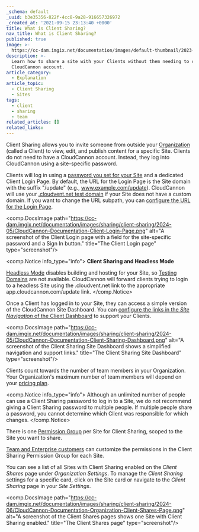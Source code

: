 ```yaml
---
_schema: default
_uuid: b3e35356-822f-4cc8-9a28-916657326972
_created_at: '2021-09-15 23:13:40 +0000'
title: What is Client Sharing?
nav_title: What is Client Sharing?
published: true
image: >-
  https://cc-dam.imgix.net/documentation/images/default-thumbnail/2023-Q4/CloudCannon-Documentation-Thumbnail.png
description: >-
  Learn how to share a site with your Clients without them needing to create a
  CloudCannon account.
article_category:
  - Explanation
article_topic:
  - Client Sharing
  - Sites
tags:
  - client
  - sharing
  - team
related_articles: []
related_links:
---
```

Client Sharing allows you to invite someone from outside your [Organization](/documentation/articles/what-is-an-organization/) (called a Client) to view, edit, and publish content for a specific Site. Clients do not need to have a CloudCannon account. Instead, they log into CloudCannon using a site-specific password.

Clients will log in using a [password you set for your Site](/documentation/articles/turn-on-client-sharing-for-a-site/) and a dedicated Client Login Page. By default, the URL for the Login Page is the Site domain with the suffix "/update" (e.g., www.example.com/update). CloudCannon will use your [.cloudvent.net test domain](/documentation/articles/testing-domain/) if your Site does not have a custom domain. If you want to change the URL subpath, you can [configure the URL for the Login Page](/documentation/articles/configure-the-client-login-page/).

<comp.DocsImage path="https://cc-dam.imgix.net/documentation/images/sharing/client-sharing/2024-05/CloudCannon-Documentation-Client-Login-Page.png" alt="A screenshot of the Client Login page with a field for the site-specific password and a Sign In button." title="The Client Login page" type="screenshot"/>

<comp.Notice info_type="info">
  **Client Sharing and Headless Mode**

  [Headless Mode](/documentation/articles/what-is-headless-mode/) disables building and hosting for your Site, so [Testing Domains](/documentation/articles/testing-domain/) are not available. CloudCannon will forward clients trying to login to a headless Site using the .cloudvent.net link to the appropriate app.cloudcannon.com/update link.
</comp.Notice>

Once a Client has logged in to your Site, they can access a simple version of the CloudCannon Site Dashboard. You can [configure the links in the *Site Navigation* of the Client Dashboard](/documentation/articles/configure-the-client-login-page-and-dashboard/) to support your Clients.

<comp.DocsImage path="https://cc-dam.imgix.net/documentation/images/sharing/client-sharing/2024-05/CloudCannon-Documentation-Client-Sharing-Dashboard.png" alt="A screenshot of the Client Sharing Site Dashboard shows a simplified navigation and support links." title="The Client Sharing Site Dashboard" type="screenshot"/>

Clients count towards the number of team members in your Organization. Your Organization's maximum number of team members will depend on your [pricing plan](/pricing/).

<comp.Notice info_type="info">
  Although an unlimited number of people can use a Client Sharing password to log in to a Site, we do not recommend giving a Client Sharing password to multiple people. If multiple people share a password, you cannot determine which Client was responsible for which changes.
</comp.Notice>

There is one [Permission Group](/documentation/articles/what-are-permission-groups/) per Site for Client Sharing, scoped to the Site you want to share.

[Team and Enterprise customers](/pricing/) can customize the permissions in the Client Sharing Permission Group for each Site.

You can see a list of all Sites with Client Sharing enabled on the *Client Shares* page under *Organization Settings*. To manage the *Client Sharing* settings for a specific card, click on the Site card or navigate to the *Client Sharing* page in your *Site Settings*.

<comp.DocsImage path="https://cc-dam.imgix.net/documentation/images/sharing/client-sharing/2024-06/CloudCannon-Documentation-Organization-Client-Shares-Page.png" alt="A screenshot of the Client Shares pages shows one Site with Client Sharing enabled." title="The Client Shares page" type="screenshot"/>